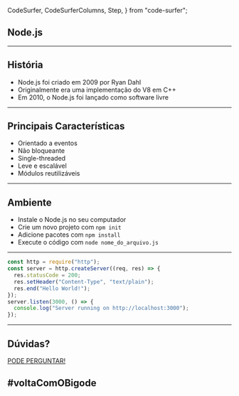   CodeSurfer,
  CodeSurferColumns,
  Step,
} from "code-surfer";


## Node.js

---

## História

- Node.js foi criado em 2009 por Ryan Dahl
- Originalmente era uma implementação do V8 em C++
- Em 2010, o Node.js foi lançado como software livre

---

## Principais Características

- Orientado a eventos
- Não bloqueante
- Single-threaded
- Leve e escalável
- Módulos reutilizáveis

---

## Ambiente

- Instale o Node.js no seu computador
- Crie um novo projeto com `npm init`
- Adicione pacotes com `npm install`
- Execute o código com `node nome_do_arquivo.js`

---

<CodeSurfer>

```js
const http = require("http");
const server = http.createServer((req, res) => {
  res.statusCode = 200;
  res.setHeader("Content-Type", "text/plain");
  res.end("Hello World!");
});
server.listen(3000, () => {
  console.log("Server running on http://localhost:3000");
});
```

</CodeSurfer>

---

## Dúvidas?

[PODE PERGUNTAR!](https://chat.openai.com/?model=text-davinci-002-render-sha)

## #voltaComOBigode
